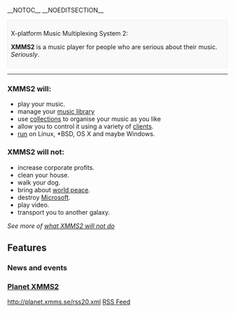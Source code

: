 __NOTOC__
__NOEDITSECTION__
<div style="border: 1px solid #eee; background: #f9f9f9; padding: 0.5em">
;X-platform Music Multiplexing System 2:
'''XMMS2''' is a music player for people who are serious about their music. ''Seriously''.
</div>

<hr/>
<div class="split-half">
<div class="split-halfhalf">
=== XMMS2 will: ===
* play your music.
* manage your [[The Medialib|music library]]
* use [[collections]] to organise your music as you like
* allow you to control it using a variety of [[XMMS2 Clients|clients]].
* [[Project Status#XMMS2_Platform_Support_Status|run]] on Linux, *BSD, OS X and maybe Windows.
</div>
<div class="split-halfhalf">
=== XMMS2 will not: ===
* increase corporate profits.
* clean your house.
* walk your dog.
* bring about [[Wikipedia:World peace|world peace]].
* destroy [[Wikipedia:Microsoft|Microsoft]].
* play video.
* transport you to another galaxy.
''See more of [[what XMMS2 will not do]]''
</div>
== Features ==
{{FeatureList}}
</div>

<div class="split-half">
<!-- i've got an idea.. let's replace this with a web 2.0 style jumble of irregularly sized tags! -->

=== News and events ===
<!-- placeholder for important announcements -->
{{ShortNews}}

=== [http://planet.xmms.se Planet XMMS2] ===
<feed items="5" showdesc="false" showtitle="false">http://planet.xmms.se/rss20.xml</feed>
[http://planet.xmms.se/rss20.xml RSS Feed]
</div>

<div class="visualClear"></div>
<!-- placeholder for more stuff after the 2 columns -->
